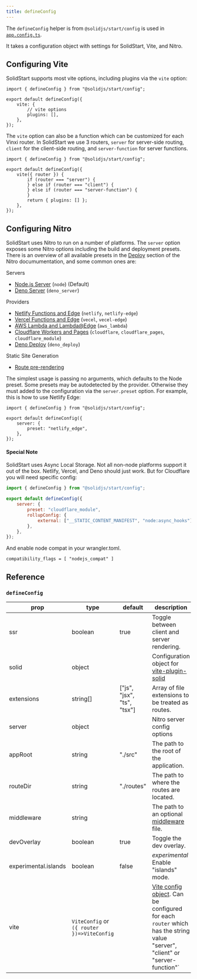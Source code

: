 ```yaml
---
title: defineConfig
---
```


The `defineConfig` helper is from `@solidjs/start/config` is used in [`app.config.ts`](/solid-start/reference/entrypoints/app-config).

It takes a configuration object with settings for SolidStart, Vite, and Nitro.

## Configuring Vite

SolidStart supports most vite options, including plugins via the `vite` option:

```tsx
import { defineConfig } from "@solidjs/start/config";

export default defineConfig({
	vite: {
		// vite options
		plugins: [],
	},
});
```

The `vite` option can also be a function which can be customized for each Vinxi router. In SolidStart we use 3 routers, `server` for server-side routing, `client` for the client-side routing, and `server-function` for server functions.

```tsx
import { defineConfig } from "@solidjs/start/config";

export default defineConfig({
	vite({ router }) {
		if (router === "server") {
		} else if (router === "client") {
		} else if (router === "server-function") {
		}
		return { plugins: [] };
	},
});
```

## Configuring Nitro

SolidStart uses Nitro to run on a number of platforms. The `server` option exposes some Nitro options including the build and deployment presets. There is an overview of all available presets in the [Deploy](https://nitro.unjs.io/deploy) section of the Nitro documumentation, and some common ones are:


Servers
- [Node.js Server](https://nitro.unjs.io/deploy/runtimes/node#handler-advanced) (`node`) (Default)
- [Deno Server](https://nitro.unjs.io/deploy/runtimes/deno) (`deno_server`) 

Providers
- [Netlify Functions and Edge](https://nitro.unjs.io/deploy/providers/netlify) (`netlify`, `netlify-edge`)
- [Vercel Functions and Edge](https://nitro.unjs.io/deploy/providers/vercel) (`vecel`, `vecel-edge`)
- [AWS Lambda and Lambda@Edge](https://nitro.unjs.io/deploy/providers/aws) (`aws_lambda`)
- [Cloudflare Workers and Pages](https://nitro.unjs.io/deploy/providers/cloudflare) (`cloudflare`, `cloudflare_pages`, `cloudflare_module`)
- [Deno Deploy](https://nitro.unjs.io/deploy/providers/deno-deploy) (`deno_deploy`)

Static Site Generation
- [Route pre-rendering](/solid-start/building-your-application/route-prerendering)

The simplest usage is passing no arguments, which defaults to the Node preset. Some presets may be autodetected by the provider. Otherwise they must added to the configuration via the `server.preset` option. For example, this is how to use Netlify Edge:

```tsx
import { defineConfig } from "@solidjs/start/config";

export default defineConfig({
	server: {
		preset: "netlify_edge",
	},
});
```

#### Special Note

SolidStart uses Async Local Storage. Not all non-node platforms support it out of the box. Netlify, Vercel, and Deno should just work. But for Cloudflare you will need specific config:

```js
import { defineConfig } from "@solidjs/start/config";

export default defineConfig({
	server: {
		preset: "cloudflare_module",
		rollupConfig: {
			external: ["__STATIC_CONTENT_MANIFEST", "node:async_hooks"],
		},
	},
});
```

And enable node compat in your wrangler.toml.

```
compatibility_flags = [ "nodejs_compat" ]
```

## Reference


### `defineConfig`


| prop                 | type               | default    | description                                    |
| -------------------- | ------------------ | ---------- |----------------------------------------------- |
| ssr                  | boolean            | true       | Toggle between client and server rendering.    |
| solid                | object             |            | Configuration object for [vite-plugin-solid](https://github.com/solidjs/vite-plugin-solid) |
| extensions           | string[]           | ["js", "jsx", "ts", "tsx"] | Array of file extensions to be treated as routes. |
| server               | object             |            | Nitro server config options                    |
| appRoot              | string             | "./src"    | The path to the root of the application.       |
| routeDir             | string             | "./routes" | The path to where the routes are located.      |
| middleware           | string             |            | The path to an optional [middleware](/solid-start/advanced/middleware) file.       |
| devOverlay           | boolean            | true       | Toggle the dev overlay.                        |
| experimental.islands | boolean            | false      |  _experimental_  Enable "islands" mode.        |
| vite                 | `ViteConfig` or `({ router })=>ViteConfig` | | [Vite config object](https://vitejs.dev/config/shared-options.html). Can be configured for each `router` which has the string value "server", "client" or "server-function"` |